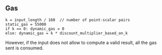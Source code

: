 ## Gas

    k = input_length / 160  // number of point-scalar pairs
    static_gas = 55000
    if k == 0: dynamic_gas = 0
    else: dynamic_gas = k * discount_multiplier_based_on_k

However, if the input does not allow to compute a valid result, all the gas sent is consumed.